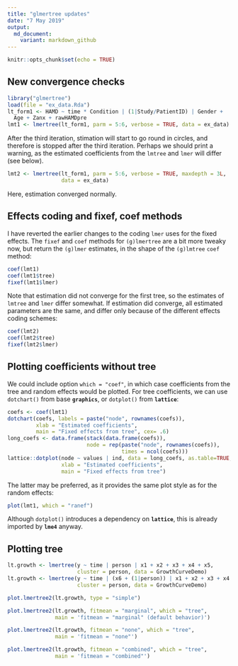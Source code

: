```yaml
---
title: "glmertree updates"
date: "7 May 2019"
output: 
  md_document:
    variant: markdown_github
---
```


```r
knitr::opts_chunk$set(echo = TRUE)
```

## New convergence checks

```r
library("glmertree")
load(file = "ex_data.Rda")
lt_form1 <- HAMD ~ time * Condition | (1|Study/PatientID) | Gender + 
  Age + Zanx + rawHAMDpre
lmt1 <- lmertree(lt_form1, parm = 5:6, verbose = TRUE, data = ex_data)
```

After the third iteration, stimation will start to go round in circles, and therefore is stopped after the third iteration. Perhaps we should print a warning, as the estimated coefficients from the `lmtree` and `lmer` will differ (see below).

```r
lmt2 <- lmertree(lt_form1, parm = 5:6, verbose = TRUE, maxdepth = 3L, 
                 data = ex_data)
```

Here, estimation converged normally.


## Effects coding and fixef, coef methods

I have reverted the earlier changes to the coding `lmer` uses for the fixed effects. The `fixef` and `coef` methods for `(g)lmertree` are a bit more tweaky now, but return the `(g)lmer` estimates, in the shape of the `(g)lmtree` `coef` method:

```r
coef(lmt1)
coef(lmt1$tree)
fixef(lmt1$lmer)
```

Note that estimation did not converge for the first tree, so the estimates of `lmtree` and `lmer` differ somewhat. If estimation did converge, all estimated parameters are the same, and differ only because of the different effects coding schemes:

```r
coef(lmt2)
coef(lmt2$tree)
fixef(lmt2$lmer)
```


## Plotting coefficients without tree

We could include option `which = "coef"`, in which case coefficients from the tree and random effects would be plotted. For tree coefficients, we can use `dotchart()` from base **`graphics`**, or `dotplot()` from **`lattice`**: 

```r
coefs <- coef(lmt1)
dotchart(coefs, labels = paste("node", rownames(coefs)),
         xlab = "Estimated coefficients",
         main = "Fixed effects from tree", cex= .6)
long_coefs <- data.frame(stack(data.frame(coefs)), 
                         node = rep(paste("node", rownames(coefs)), 
                                    times = ncol(coefs)))
lattice::dotplot(node ~ values | ind, data = long_coefs, as.table=TRUE, 
                 xlab = "Estimated coefficients",
                 main = "Fixed effects from tree")
```

The latter may be preferred, as it provides the same plot style as for the random effects:   

```r
plot(lmt1, which = "ranef")
```

Although `dotplot()` introduces a dependency on **`lattice`**, this is already imported by **`lme4`** anyway.



## Plotting tree

```r
lt.growth <- lmertree(y ~ time | person | x1 + x2 + x3 + x4 + x5, 
                      cluster = person, data = GrowthCurveDemo)
lt.growth <- lmertree(y ~ time | (x6 + (1|person)) | x1 + x2 + x3 + x4 + x5, 
                      cluster = person, data = GrowthCurveDemo)
```

```r
plot.lmertree2(lt.growth, type = "simple")
```

```r
plot.lmertree2(lt.growth, fitmean = "marginal", which = "tree",
               main = 'fitmean = "marginal" (default behavior)')
```

```r
plot.lmertree2(lt.growth, fitmean = "none", which = "tree", 
               main = 'fitmean = "none"')
```

```r
plot.lmertree2(lt.growth, fitmean = "combined", which = "tree",
               main = 'fitmean = "combined"')
```

